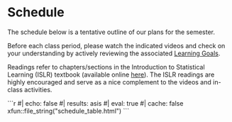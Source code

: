 # Schedule {.unnumbered}

The schedule below is a tentative outline of our plans for the semester.

Before each class period, please watch the indicated videos and check on your understanding by actively reviewing the associated [Learning Goals](learning-objectives.html).

Readings refer to chapters/sections in the Introduction to Statistical Learning (ISLR) textbook (available online [here](https://www.statlearning.com/)). The ISLR readings are highly encouraged and serve as a nice complement to the videos and in-class activities.


````{=html}
```r
#| echo: false
#| results: asis
#| eval: true
#| cache: false
xfun::file_string("schedule_table.html") 
```
````

<!--**Note: this page is currently under construction! More dates coming soon.**-->

